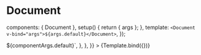 
<Meta id="vue-document" title="Vue.js Component/Document" component={Document} />

# Document

  components: { Document },
  setup() {
    return { args };
  },
  template: `<Document v-bind="args">${args.default}</Document>`,
});

<Canvas>
  <Story
    name="Document"
    args={componentArgs}
    parameters={{
      docs: {
        source: {
          code: `<Document>${componentArgs.default}</Document>`,
        },
      },
    }}
  >
    {Template.bind({})}
  </Story>
</Canvas>

<ArgsTable of={Document} />
